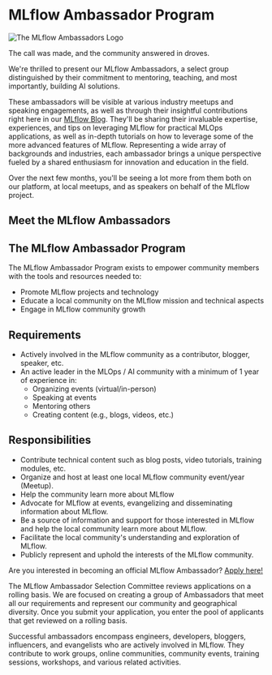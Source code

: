
<h1 style={{ fontSize: "3rem" }}>MLflow Ambassador Program</h1>

<div
  style={{
    display: "flex",
    justifyContent: "center",
    alignItems: "center",
    height: "100%",
    marginTop: "40px",
    marginBottom: "40px",
  }}
>
  <img
    src="/img/ambassadors/mlflow-ambassador-color.png"
    alt="The MLflow Ambassadors Logo"
    style={{ maxWidth: "200px", maxHeight: "200px", display: "block" }}
  />
</div>

The call was made, and the community answered in droves.

We're thrilled to present our MLflow Ambassadors, a select group distinguished by their commitment to mentoring, teaching, and most importantly, building AI solutions.

These ambassadors will be visible at various industry meetups and speaking engagements, as well as through their insightful contributions right here
in our [MLflow Blog](blog). They'll be sharing their invaluable expertise, experiences, and tips on leveraging MLflow for practical MLOps applications, as well as
in-depth tutorials on how to leverage some of the more advanced features of MLflow. Representing a wide array of backgrounds and industries, each ambassador
brings a unique perspective fueled by a shared enthusiasm for innovation and education in the field.

Over the next few months, you'll be seeing a lot more from them both on our platform, at local meetups, and as speakers on behalf of the MLflow project.

<h2 style={{ fontSize: "2rem" }}>Meet the MLflow Ambassadors</h2>

<div
  style={{
    width: "80%",
    height: "1px",
    backgroundColor: "rgba(67, 201, 237, 1)",
    margin: "auto",
    marginBottom: "40px",
    marginTop: "40px",
  }}
></div>

<AmbassadorGrid />

<div
  style={{
    width: "80%",
    height: "1px",
    backgroundColor: "rgba(67, 201, 237, 1)",
    margin: "auto",
    marginBottom: "40px",
    marginTop: "40px",
  }}
></div>

<h2 style={{ fontSize: "2rem" }}>The MLflow Ambassador Program</h2>

The MLflow Ambassador Program exists to empower community members with the tools and resources needed to:

- Promote MLflow projects and technology
- Educate a local community on the MLflow mission and technical aspects
- Engage in MLflow community growth

<h2 style={{ fontSize: "2rem" }}>Requirements</h2>

- Actively involved in the MLflow community as a contributor, blogger, speaker, etc.
- An active leader in the MLOps / AI community with a minimum of 1 year of experience in:
  - Organizing events (virtual/in-person)
  - Speaking at events
  - Mentoring others
  - Creating content (e.g., blogs, videos, etc.)

<h2 style={{ fontSize: "2rem" }}>Responsibilities</h2>

- Contribute technical content such as blog posts, video tutorials, training modules, etc.
- Organize and host at least one local MLflow community event/year (Meetup).
- Help the community learn more about MLflow
- Advocate for MLflow at events, evangelizing and disseminating information about MLflow.
- Be a source of information and support for those interested in MLflow and help the local community learn more about MLflow.
- Facilitate the local community's understanding and exploration of MLflow.
- Publicly represent and uphold the interests of the MLflow community.

Are you interested in becoming an official MLflow Ambassador? [Apply here!](https://forms.gle/foW9ZtietYLLYCp99)

The MLflow Ambassador Selection Committee reviews applications on a rolling basis. We are focused on creating a group of Ambassadors that meet all our requirements and represent our community and geographical diversity. Once you submit your application, you enter the pool of applicants that get reviewed on a rolling basis.

Successful ambassadors encompass engineers, developers, bloggers, influencers, and evangelists who are actively involved in MLflow. They contribute to work groups, online communities, community events, training sessions, workshops, and various related activities.
